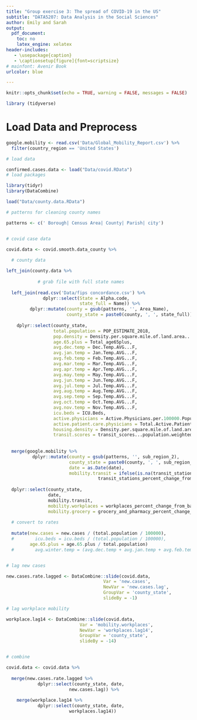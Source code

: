 ```yaml
---
title: "Group exercise 3: The spread of COVID-19 in the US"
subtitle: "DATA5207: Data Analysis in the Social Sciences"
author: Emily and Sarah
output:
  pdf_document:
    toc: no
    latex_engine: xelatex
header-includes:
   - \usepackage{caption}
   - \captionsetup[figure]{font=scriptsize}
# mainfont: Avenir Book
urlcolor: blue

---
```


```r
knitr::opts_chunk$set(echo = TRUE, warning = FALSE, messages = FALSE)

library (tidyverse)

```

 
# Load Data and Preprocess


```r

google.mobility <- read.csv('Data/Global_Mobility_Report.csv') %>%
  filter(country_region == 'United States')

```


```r

# load data

confirmed.cases.data <- load("Data/covid.RData")
# load packages

library(tidyr)
library(DataCombine)


```


```r

load("Data/county.data.RData")

```

```r

# patterns for cleaning county names

patterns <- c(' Borough| Census Area| County| Parish| city')


# covid case data 

covid.data <- covid.smooth.data_county %>% 
  
  # county data

left_join(county.data %>% 
            
            # grab file with full state names 
  
  left_join(read.csv('Data/fips concordance.csv') %>% 
              dplyr::select(State = Alpha.code, 
                            state_full = Name)) %>%
         dplyr::mutate(county = gsub(patterns, '', Area_Name),
                       county_state = paste0(county, ', ', state_full)) %>% 
    
    dplyr::select(county_state,
                  total.population = POP_ESTIMATE_2018,
                  pop.density = Density.per.square.mile.of.land.area...Population,
                  age.65.plus = Total_age65plus,
                  avg.dec.temp = Dec.Temp.AVG...F,
                  avg.jan.temp = Jan.Temp.AVG...F,
                  avg.feb.temp = Feb.Temp.AVG...F,
                  avg.mar.temp = Mar.Temp.AVG...F,
                  avg.apr.temp = Apr.Temp.AVG...F,
                  avg.may.temp = May.Temp.AVG...F,
                  avg.jun.temp = Jun.Temp.AVG...F,
                  avg.jul.temp = Jul.Temp.AVG...F,
                  avg.aug.temp = Aug.Temp.AVG...F,
                  avg.sep.temp = Sep.Temp.AVG...F,
                  avg.oct.temp = Oct.Temp.AVG...F,
                  avg.nov.temp = Nov.Temp.AVG...F,
                  icu.beds = ICU.Beds,
                  active.physicians = Active.Physicians.per.100000.Population.2018..AAMC.,
                  active.patient.care.physicians = Total.Active.Patient.Care.Physicians.per.100000.Population.2018..AAMC.,
                  housing.density = Density.per.square.mile.of.land.area...Housing.units,
                  transit.scores = transit_scores...population.weighted.averages.aggregated.from.town.city.level.to.county)) %>%
    
    
  merge(google.mobility %>% 
          dplyr::mutate(county = gsub(patterns, '', sub_region_2),
                        county_state = paste0(county, ', ', sub_region_1),
                        date = as.Date(date),
                        mobility.transit = ifelse(is.na(transit_stations_percent_change_from_baseline), 0,
                                   transit_stations_percent_change_from_baseline)) %>% 
  
  dplyr::select(county_state,
                date,
                mobility.transit,
                mobility.workplaces = workplaces_percent_change_from_baseline,
                mobility.grocery = grocery_and_pharmacy_percent_change_from_baseline)) %>% 
  
  # convert to rates
  
  mutate(new.cases = new.cases / (total.population / 100000),
  #        icu.beds = icu.beds / (total.population / 100000),
         age.65.plus = age.65.plus / total.population)
  #        avg.winter.temp = (avg.dec.temp + avg.jan.temp + avg.feb.temp) / 3)


# lag new cases

new.cases.rate.lagged <- DataCombine::slide(covid.data,
                                     Var = 'new.cases', 
                                     NewVar = 'new.cases.lag',
                                     GroupVar = 'county_state', 
                                     slideBy = -1) 

# lag workplace mobility 

workplace.lag14 <- DataCombine::slide(covid.data,
                            Var = 'mobility.workplaces', 
                            NewVar = 'workplaces.lag14',
                            GroupVar = 'county_state', 
                            slideBy = -14)


# combine 

covid.data <- covid.data %>% 
  
  merge(new.cases.rate.lagged %>% 
            dplyr::select(county_state, date, 
                        new.cases.lag)) %>% 
  
    merge(workplace.lag14 %>% 
            dplyr::select(county_state, date, 
                        workplaces.lag14))



```

